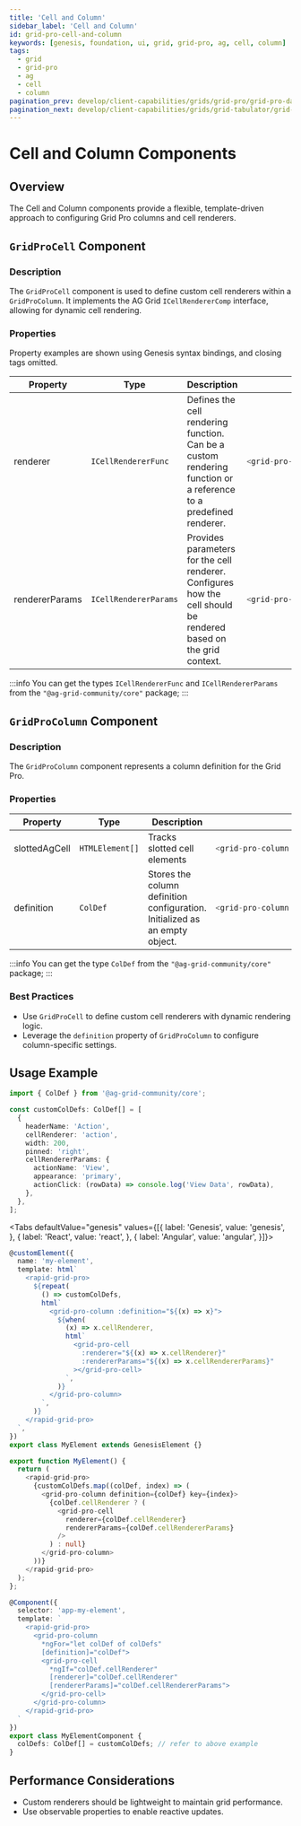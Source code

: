 ```yaml
---
title: 'Cell and Column'
sidebar_label: 'Cell and Column'
id: grid-pro-cell-and-column
keywords: [genesis, foundation, ui, grid, grid-pro, ag, cell, column]
tags:
  - grid
  - grid-pro
  - ag
  - cell
  - column
pagination_prev: develop/client-capabilities/grids/grid-pro/grid-pro-datasources
pagination_next: develop/client-capabilities/grids/grid-tabulator/grid-tabulator
---
```



# Cell and Column Components

## Overview

The Cell and Column components provide a flexible, template-driven approach to configuring Grid Pro columns and cell renderers.

## `GridProCell` Component

### Description

The `GridProCell` component is used to define custom cell renderers within a `GridProColumn`. It implements the AG Grid `ICellRendererComp` interface, allowing for dynamic cell rendering.

### Properties

Property examples are shown using Genesis syntax bindings, and closing tags omitted.

<table>
  <thead>
    <tr>
      <th>Property</th>
      <th>Type</th>
      <th>Description</th>
      <th>Example</th>
    </tr>
  </thead>
  <tbody>
    <tr>
      <td>renderer</td>
      <td><code>ICellRendererFunc</code></td>
      <td>Defines the cell rendering function. Can be a custom rendering function or a reference to a predefined renderer.</td>
<td>

```typescript
<grid-pro-cell :renderer="${(x) => x.customRenderer}">
```

</td>
    </tr>
    <tr>
      <td>rendererParams</td>
      <td><code>ICellRendererParams</code></td>
      <td>Provides parameters for the cell renderer. Configures how the cell should be rendered based on the grid context.</td>
<td>

```typescript
<grid-pro-cell :rendererParams="${(x) => x.customRendererParams}">
```

</td>
    </tr>
  </tbody>
</table>

:::info
You can get the types `ICellRendererFunc` and `ICellRendererParams` from the `"@ag-grid-community/core"` package;
:::

## `GridProColumn` Component

### Description

The `GridProColumn` component represents a column definition for the Grid Pro.

### Properties

<table>
  <thead>
    <tr>
      <th>Property</th>
      <th>Type</th>
      <th>Description</th>
      <th>Example</th>
    </tr>
  </thead>
  <tbody>
    <tr>
      <td>slottedAgCell</td>
      <td><code>HTMLElement[]</code></td>
      <td>Tracks slotted cell elements</td>
<td>

```typescript
<grid-pro-column :slottedAgCell="${(x) => x.slottedElements}">
```

</td>
    </tr>
    <tr>
      <td>definition</td>
      <td><code>ColDef</code></td>
      <td>Stores the column definition configuration. Initialized as an empty object.</td>
<td>

```typescript
<grid-pro-column :definition="${(x) = x.columnDefiniton}">
```

</td>
    </tr>
  </tbody>
</table>

:::info
You can get the type `ColDef` from the `"@ag-grid-community/core"` package;
:::

### Best Practices

- Use `GridProCell` to define custom cell renderers with dynamic rendering logic.
- Leverage the `definition` property of `GridProColumn` to configure column-specific settings.

## Usage Example

```typescript
import { ColDef } from '@ag-grid-community/core';

const customColDefs: ColDef[] = [
  {
    headerName: 'Action',
    cellRenderer: 'action',
    width: 200,
    pinned: 'right',
    cellRendererParams: {
      actionName: 'View',
      appearance: 'primary',
      actionClick: (rowData) => console.log('View Data', rowData),
    },
  },
];
```

<Tabs defaultValue="genesis" values={[{ label: 'Genesis', value: 'genesis', }, { label: 'React', value: 'react', }, { label: 'Angular', value: 'angular', }]}>

  <TabItem value="genesis">

```typescript
@customElement({
  name: 'my-element',
  template: html`
    <rapid-grid-pro>
      ${repeat(
        () => customColDefs,
        html`
          <grid-pro-column :definition="${(x) => x}">
            ${when(
              (x) => x.cellRenderer,
              html`
                <grid-pro-cell
                  :renderer="${(x) => x.cellRenderer}"
                  :rendererParams="${(x) => x.cellRendererParams}"
                ></grid-pro-cell>
              `,
            )}
          </grid-pro-column>
        `,
      )}
    </rapid-grid-pro>
  `,
})
export class MyElement extends GenesisElement {}
```

  </TabItem>
  <TabItem value="react">

```typescript
export function MyElement() {
  return (
    <rapid-grid-pro>
      {customColDefs.map((colDef, index) => (
        <grid-pro-column definition={colDef} key={index}>
          {colDef.cellRenderer ? (
            <grid-pro-cell
              renderer={colDef.cellRenderer}
              rendererParams={colDef.cellRendererParams}
            />
          ) : null}
        </grid-pro-column>
      ))}
    </rapid-grid-pro>
  );
};
```

  </TabItem>
  <TabItem value="angular">

```typescript
@Component({
  selector: 'app-my-element',
  template: `
    <rapid-grid-pro>
      <grid-pro-column
        *ngFor="let colDef of colDefs"
        [definition]="colDef">
        <grid-pro-cell
          *ngIf="colDef.cellRenderer"
          [renderer]="colDef.cellRenderer"
          [rendererParams]="colDef.cellRendererParams">
        </grid-pro-cell>
      </grid-pro-column>
    </rapid-grid-pro>
  `
})
export class MyElementComponent {
  colDefs: ColDef[] = customColDefs; // refer to above example
}
```

  </TabItem>
</Tabs>

## Performance Considerations

- Custom renderers should be lightweight to maintain grid performance.
- Use observable properties to enable reactive updates.
